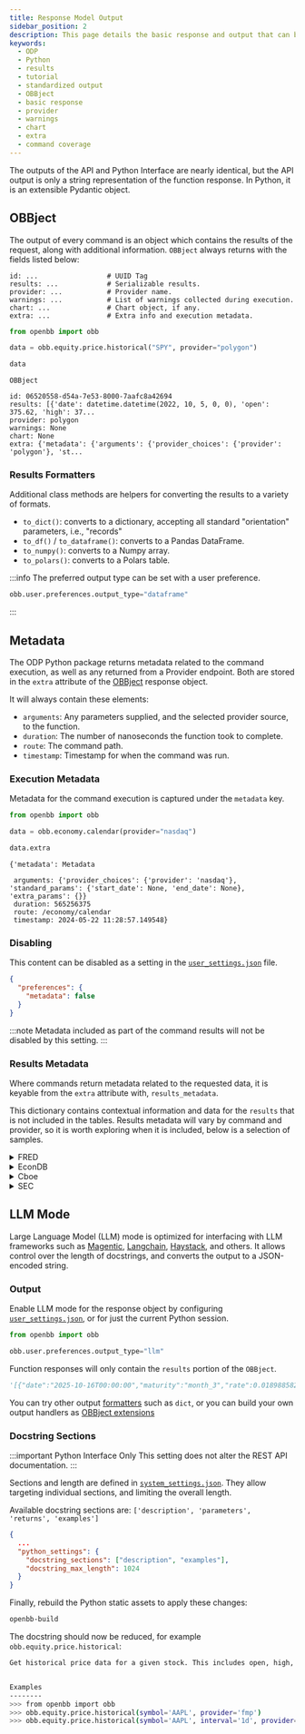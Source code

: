 ```yaml
---
title: Response Model Output
sidebar_position: 2
description: This page details the basic response and output that can be expected to be received from the the ODP Python Package.
keywords:
  - ODP
  - Python
  - results
  - tutorial
  - standardized output
  - OBBject
  - basic response
  - provider
  - warnings
  - chart
  - extra
  - command coverage
---
```



<HeadTitle title="Python Outputs - Basic Usage | OpenBB Docs" />

The outputs of the API and Python Interface are nearly identical,
but the API output is only a string representation of the function response.
In Python, it is an extensible Pydantic object.

## OBBject

The output of every command is an object which contains the results of the request, along with additional information.
`OBBject` always returns with the fields listed below:

```console
id: ...                 # UUID Tag
results: ...            # Serializable results.
provider: ...           # Provider name.
warnings: ...           # List of warnings collected during execution.
chart: ...              # Chart object, if any.
extra: ...              # Extra info and execution metadata.
```

```python
from openbb import obb

data = obb.equity.price.historical("SPY", provider="polygon")

data
```

```console
OBBject

id: 06520558-d54a-7e53-8000-7aafc8a42694
results: [{'date': datetime.datetime(2022, 10, 5, 0, 0), 'open': 375.62, 'high': 37...
provider: polygon
warnings: None
chart: None
extra: {'metadata': {'arguments': {'provider_choices': {'provider': 'polygon'}, 'st...
```

### Results Formatters

Additional class methods are helpers for converting the results to a variety of formats.

- `to_dict()`: converts to a dictionary, accepting all standard "orientation" parameters, i.e., "records"
- `to_df()` / `to_dataframe()`: converts to a Pandas DataFrame.
- `to_numpy()`: converts to a Numpy array.
- `to_polars()`: converts to a Polars table.

:::info
The preferred output type can be set with a user preference.

```python
obb.user.preferences.output_type="dataframe"
```

:::

## Metadata

The ODP Python package returns metadata related to the command execution, as well as any returned from a Provider endpoint.
Both are stored in the `extra` attribute of the [OBBject](/python/developer/architecture_overview#obbject-class) response object.

It will always contain these elements:

- `arguments`: Any parameters supplied, and the selected provider source, to the function.
- `duration`: The number of nanoseconds the function took to complete.
- `route`: The command path.
- `timestamp`: Timestamp for when the command was run.

### Execution Metadata

Metadata for the command execution is captured under the `metadata` key.

```python
from openbb import obb

data = obb.economy.calendar(provider="nasdaq")

data.extra
```

```console
{'metadata': Metadata

 arguments: {'provider_choices': {'provider': 'nasdaq'}, 'standard_params': {'start_date': None, 'end_date': None}, 'extra_params': {}}
 duration: 565256375
 route: /economy/calendar
 timestamp: 2024-05-22 11:28:57.149548}
```

### Disabling

This content can be disabled as a setting in the [`user_settings.json`](/python/settings/environment_variables) file.

```json
{
  "preferences": {
    "metadata": false
  }
}
```

:::note
Metadata included as part of the command results will not be disabled by this setting.
:::

### Results Metadata

Where commands return metadata related to the requested data, it is keyable from the `extra` attribute with, `results_metadata`.

This dictionary contains contextual information and data for the `results` that is not included in the tables.
Results metadata will vary by command and provider, so it is worth exploring when it is included, below is a selection of samples.

<details>
<summary mdxType="summary">FRED</summary>

```python
data = obb.economy.fred_series("T10Y2Y")

data.extra["results_metadata"]
```

```console
{'T10Y2Y': {'title': '10-Year Treasury Constant Maturity Minus 2-Year Treasury Constant Maturity',
  'units': 'Percent',
  'frequency': 'Daily',
  'seasonal_adjustment': 'Not Seasonally Adjusted',
  'notes': 'Starting with the update on June 21, 2019, the Treasury bond data used in calculating interest rate spreads is obtained directly from the U.S. Treasury Department (https://www.treasury.gov/resource-center/data-chart-center/interest-rates/Pages/TextView.aspx?data=yield).\r\nSeries is calculated as the spread between 10-Year Treasury Constant Maturity (BC_10YEAR) and 2-Year Treasury Constant Maturity (BC_2YEAR). Both underlying series are published at the U.S. Treasury Department (https://www.treasury.gov/resource-center/data-chart-center/interest-rates/Pages/TextView.aspx?data=yield).'}}
```

The information stored here is used by the `openbb-charting` extension for display.

![FRED Chart](https://github.com/OpenBB-finance/OpenBBTerminal/assets/85772166/67746ef0-7d61-4eed-b2e8-c32d001a8a00)

</details>

<details>
<summary mdxType="summary">EconDB</summary>

```python
data = obb.economy.indicators("PCOPP", provider="econdb")

data.extra
```

```console
{'results_metadata': {'PCOPP': {'title': 'World - Copper',
   'country': 'World',
   'frequency': 'M',
   'dataset': 'IMF_PCPS',
   'transform': None,
   'units': 'USD',
   'scale': 'Units',
   'multiplier': 1,
   'additional_info': {'FREQ:Frequency': 'M:Monthly',
    'REF_AREA:Reference Area': 'W00:All Countries, excluding the IO',
    'COMMODITY:Commodity': 'PCOPP:Primary Commodity Prices, Copper',
    'UNIT_MEASURE:Unit of Measure': 'USD:US Dollars',
    'UNIT_MULT:Scale': '0:Units'}}},
}
```

</details>

<details>
<summary mdxType="summary">Cboe</summary>

```python
data = obb.derivatives.options.chains("SPX", provider="cboe")

data.extra
```

```console
{'results_metadata': {'symbol': '^SPX',
  'security_type': 'index',
  'bid': 5293.0298,
  'bid_size': 1,
  'ask': 5295.2002,
  'ask_size': 1,
  'open': 5319.2798,
  'high': 5323.1802,
  'low': 5286.0098,
  'close': 5294.0898,
  'volume': 0,
  'current_price': 5294.0898,
  'prev_close': 5321.4102,
  'change': -27.3202,
  'change_percent': None,
  'iv30': 10.291,
  'iv30_change': 0.546,
  'iv30_change_percent': 0.056029,
  'last_tick': 'down',
  'last_trade_timestamp': '2024-05-22 14:50:36'},
}
```

</details>

<details>
<summary mdxType="summary">SEC</summary>

```python
data = obb.etf.holdings("BIL", provider="sec")

data.extra
```

```console
{'results_metadata': {'fund_name': 'SPDR(R) Bloomberg 1-3 Month T-Bill ETF',
  'series_id': 'S000017326',
  'lei': '549300GQCVCME1YJ6B50',
  'period_ending': '2023-12-31',
  'fiscal_year_end': '2024-06-30',
  'total_assets': 35015168619.91,
  'total_liabilities': 1638123692.3,
  'net_assets': 33377044927.61,
  'cash_and_equivalents': '0.00000000',
  'returns': {'2023-10-31': 0.0044,
   '2023-11-30': 0.0044,
   '2023-12-31': 0.0046},
  'flow': {'2023-10-31': {'creation': 6591274706.7,
    'redemption': 604472521.85},
   '2023-11-30': {'creation': 3244045301.3, 'redemption': 4478684406.9},
   '2023-12-31': {'creation': 639802303.2, 'redemption': 3018629744.0}},
  'gains': {'2023-10-31': {'realized': -65924.99, 'unrealized': -3793500.04},
   '2023-11-30': {'realized': 360345.39, 'unrealized': 292210.09},
   '2023-12-31': {'realized': 319796.93, 'unrealized': 3862704.46}},
  'borrowers': [{'name': 'BofA Securities, Inc.',
    'lei': '549300HN4UKV1E2R3U73',
    'value': 211562959.29},
   {'name': 'J.P. Morgan Securities LLC',
    'lei': 'ZBUT11V806EZRVTWT807',
    'value': 957576952.9},
   {'name': 'ING Financial Markets LLC',
    'lei': 'KBVRJ5K57JZ3E2AVWX40',
    'value': 247944722.5},
   {'name': 'Barclays Capital Inc.',
    'lei': 'AC28XWWI3WIBK2824319',
    'value': 248250000.0},
   {'name': 'Goldman Sachs & Co. LLC',
    'lei': 'FOR8UP27PHTHYVLBNG30',
    'value': 110741598.05},
   {'name': 'Bank of Montreal',
    'lei': 'NQQ6HPCNCCU6TUTQYE16',
    'value': 87276542.32},
   {'name': 'Nomura Securities International, Inc.',
    'lei': 'OXTKY6Q8X53C9ILVV871',
    'value': 469556172.09},
   {'name': 'Daiwa Capital Markets America Inc.',
    'lei': 'M67H5PRC0NQKM73ZAS82',
    'value': 198566750.0}]}
}
```

</details>

## LLM Mode

Large Language Model (LLM) mode is optimized for interfacing with LLM frameworks such as [Magentic](https://github.com/jackmpcollins/magentic), [Langchain](https://github.com/langchain-ai/langchain), [Haystack](https://github.com/deepset-ai/haystack), and others. It allows control over the length of docstrings, and converts the output to a JSON-encoded string.

### Output

Enable LLM mode for the response object by configuring [`user_settings.json`](/python/settings/user_settings), or for just the current Python session.

```python
from openbb import obb

obb.user.preferences.output_type="llm"
```

Function responses will only contain the `results` portion of the `OBBject`.

```python
'[{"date":"2025-10-16T00:00:00","maturity":"month_3","rate":0.0189885821,"maturity_years":0.25}, ... ]'
```

You can try other output [formatters](#results-formatters) such as `dict`, or you can build your own output handlers as [OBBject extensions](/python/developer/extension_types/obbject)

### Docstring Sections

:::important Python Interface Only
This setting does not alter the REST API documentation.
:::

Sections and length are defined in [`system_settings.json`](/python/settings/system_settings).
They allow targeting individual sections, and limiting the overall length.

Available docstring sections are: `['description', 'parameters', 'returns', 'examples']`

```json
{
  ...
  "python_settings": {
    "docstring_sections": ["description", "examples"],
    "docstring_max_length": 1024
  }
}
```

Finally, rebuild the Python static assets to apply these changes:

```sh
openbb-build
```

The docstring should now be reduced, for example `obb.equity.price.historical`:

```sh
Get historical price data for a given stock. This includes open, high, low, close, and volume.


Examples
--------
>>> from openbb import obb
>>> obb.equity.price.historical(symbol='AAPL', provider='fmp')
>>> obb.equity.price.historical(symbol='AAPL', interval='1d', provider='intrinio')
```
